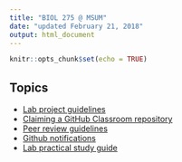 ```yaml
---
title: "BIOL 275 @ MSUM"
date: "updated February 21, 2018"
output: html_document
---
```


```r
knitr::opts_chunk$set(echo = TRUE)
```

## Topics

- [Lab project guidelines](lab_project.html)
- [Claiming a GitHub Classroom repository](claim_repo.html)
- [Peer review guidelines](peer_review.html)
- [Github notifications](github_notifications.html)
- [Lab practical study guide](lab_practical.html)
